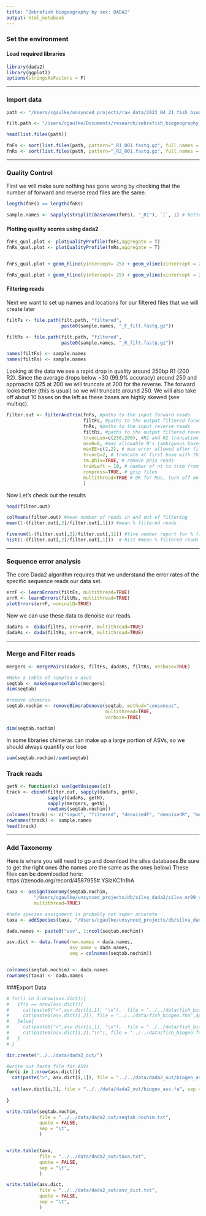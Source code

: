 ```yaml
---
title: "Zebrafish biogeography by sex: DADA2"
output: html_notebook
---
```


### Set the environment

#### Load required libraries

```r

library(dada2)
library(ggplot2)
options(stringsAsFactors = F)

```

***

### Import data

```r
path <- "/Users/cgaulke/unsynced_projects/raw_data/2023_04_21_fish_biogeo/"

filt.path <- "/Users/cgaulke/Documents/research/zebrafish_biogeography_plus_sex/data/filtered" #filtered file directory 

head(list.files(path))

fnFs <- sort(list.files(path, pattern="_R1_001.fastq.gz", full.names = TRUE))
fnRs <- sort(list.files(path, pattern="_R2_001.fastq.gz", full.names = TRUE))
```

***

### Quality Control

First we will make sure nothing has gone wrong by checking that the number of forward and reverse read files are the same. 

```r
length(fnFs) == length(fnRs)

sample.names <- sapply(strsplit(basename(fnFs), "_R1"), `[`, 1) # better sample names
```

#### Plotting quality scores using dada2

```r

fnFs_qual.plot <- plotQualityProfile(fnFs,aggregate = T)
fnRs_qual.plot <- plotQualityProfile(fnRs,aggregate = T)


fnFs_qual.plot + geom_hline(yintercept= 25) + geom_vline(xintercept = 250)

fnRs_qual.plot + geom_hline(yintercept= 25) + geom_vline(xintercept = 200)

```

#### Filtering reads

Next we want to set up names and locations for our filtered files that we will create later

```r
filtFs <- file.path(filt.path, "filtered",
                    paste0(sample.names, "_F_filt.fastq.gz"))

filtRs <- file.path(filt.path, "filtered",
                    paste0(sample.names, "_R_filt.fastq.gz"))

names(filtFs) <- sample.names
names(filtRs) <- sample.names
```

Looking at the data we see a rapid drop in quality around 250bp R1 (200 R2). Since the average drops below ~30 (99.9% accuracy) around 250 and approachs Q25 at 200 we will truncate at 200 for the reverse. The forward looks better (this is usual) so we will truncate around 250. We will also take off about 10 bases on the left as these bases are highly skewed (see multiqc).

```r
filter.out <- filterAndTrim(fnFs, #paths to the input forward reads
                            filtFs, #paths to the output filtered forward reads
                            fnRs, #paths to the input reverse reads
                            filtRs, #paths to the output filtered reverse reads
                            truncLen=c(250,200), #R1 and R2 truncation lengths
                            maxN=0, #max allowable N's (ambiguous bases) in seq
                            maxEE=c(2,2), # max error allowed after filtering
                            truncQ=2, # truncate at first base with this score
                            rm.phix=TRUE, # remove phix reads
                            trimLeft = 10, # number of nt to trim from left
                            compress=TRUE, # gzip files
                            multithread=TRUE # OK for Mac, turn off on Windows
                            )
```

Now Let's check out the results 

```r
head(filter.out)

colMeans(filter.out) #mean number of reads in and out of filtering
mean(1-(filter.out[,2]/filter.out[,1])) #mean % filtered reads

fivenum(1-(filter.out[,2]/filter.out[,1])) #five number report for % filtered
hist(1-(filter.out[,2]/filter.out[,1]))  # hist #mean % filtered reads

```

***

### Sequence error analysis  

The core Dada2 algorithm requires that we understand the error rates of the specific sequence reads our data set. 
```r
errF <- learnErrors(filtFs, multithread=TRUE)
errR <- learnErrors(filtRs, multithread=TRUE)
plotErrors(errF, nominalQ=TRUE)
```

Now we can use these data to denoise our reads. 

```r
dadaFs <- dada(filtFs, err=errF, multithread=TRUE)
dadaRs <- dada(filtRs, err=errR, multithread=TRUE)
```

***

### Merge and Filter reads 


```r
mergers <- mergePairs(dadaFs, filtFs, dadaRs, filtRs, verbose=TRUE)

#Make a table of samples x asvs 
seqtab <- makeSequenceTable(mergers)
dim(seqtab)

#remove chimeras
seqtab.nochim <- removeBimeraDenovo(seqtab, method="consensus",
                                    multithread=TRUE,
                                    verbose=TRUE)

dim(seqtab.nochim)
```

In some libraries chimeras can make up a large portion of ASVs, so we should always quantify our lose 

```r
sum(seqtab.nochim)/sum(seqtab)
```

### Track reads

```r
getN <- function(x) sum(getUniques(x))
track <- cbind(filter.out, sapply(dadaFs, getN),
               sapply(dadaRs, getN),
               sapply(mergers, getN),
               rowSums(seqtab.nochim))
colnames(track) <- c("input", "filtered", "denoisedF", "denoisedR", "merged", "nonchim")
rownames(track) <- sample.names
head(track)
```

***

### Add Taxonomy

Here is where you will need to go and download the silva databases.Be sure to get the right ones (the names are the same as the ones below) These files can be downloaded here: https://zenodo.org/record/4587955#.YSlzKC1h1hA

```r

taxa <- assignTaxonomy(seqtab.nochim,
          "/Users/cgaulke/unsynced_projects/db/silva_dada2/silva_nr99_v138.1_train_set.fa",
          multithread=TRUE)

#note species assignment is probably not super accurate 
taxa <- addSpecies(taxa, "/Users/cgaulke/unsynced_projects/db/silva_dada2/silva_species_assignment_v138.1.fa")

dada.names <- paste0("asv", 1:ncol(seqtab.nochim))

asv.dict <- data.frame(row.names = dada.names,
                       asv_name = dada.names, 
                       seq = colnames(seqtab.nochim))


colnames(seqtab.nochim) <- dada.names
rownames(taxa) <- dada.names
```


###Export Data

```r

# for(i in 1:nrow(asv.dict)){
#   if(i == nrow(asv.dict)){
#     cat(paste0(">",asv.dict[i,1], "\n"),  file = "../../data/fish_biogeo.fna", append = T)
#     cat(paste0(asv.dict[i,2]), file = "../../data/fish_biogeo.fna",append = T)  
#   }else{
#     cat(paste0(">",asv.dict[i,1], "\n"),  file = "../../data/fish_biogeo.fna", append = T)
#     cat(paste0(asv.dict[i,2],"\n"), file = "../../data/fish_biogeo.fna",append = T)
#   }
# }

dir.create("../../data/dada2_out/")

#write out fasta file for ASVs
for(i in 1:nrow(asv.dict)){
  cat(paste(">", asv.dict[i,1]), file = "../../data/dada2_out/biogeo_asv.fa", sep = "\n", append = T)
  
  cat(asv.dict[i,2], file = "../../data/dada2_out/biogeo_asv.fa", sep = "\n", append = T)  
 
}

write.table(seqtab.nochim,
            file = "../../data/dada2_out/seqtab_nochim.txt",
            quote = FALSE,
            sep = "\t",
            )


write.table(taxa,
            file = "../../data/dada2_out/taxa.txt",
            quote = FALSE,
            sep = "\t",
            )

write.table(asv.dict,
            file = "../../data/dada2_out/asv_dict.txt",
            quote = FALSE,
            sep = "\t",
            )

```

